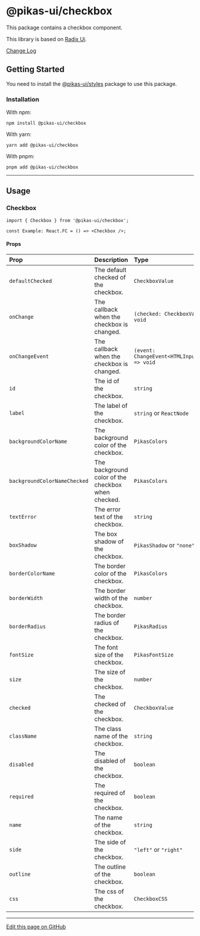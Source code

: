 

<NextSeo title="Checkbox" />

# @pikas-ui/checkbox

This package contains a checkbox component.

This library is based on [Radix Ui](https://www.radix-ui.com/).

<a href="https://github.com/Achaak/pikas/blob/main/packages/ui/checkbox/CHANGELOG.md">
  Change Log
</a>

## Getting Started

You need to install the <a href={stylesLink}>@pikas-ui/styles</a> package to use this package.

### Installation

With npm:

```
npm install @pikas-ui/checkbox
```

With yarn:

```
yarn add @pikas-ui/checkbox
```

With pnpm:

```
pnpm add @pikas-ui/checkbox
```

---

## Usage

### Checkbox

<CheckboxExample />

```tsx
import { Checkbox } from '@pikas-ui/checkbox';

const Example: React.FC = () => <Checkbox />;
```

#### Props

| Prop                         | Description                                        | Type                                             | Default          |
| :--------------------------- | :------------------------------------------------- | :----------------------------------------------- | :--------------- |
| `defaultChecked`             | The default checked of the checkbox.               | `CheckboxValue`                                  | `false`          |
| `onChange`                   | The callback when the checkbox is changed.         | `(checked: CheckboxValue') => void`              | -                |
| `onChangeEvent`              | The callback when the checkbox is changed.         | `(event: ChangeEvent<HTMLInputElement>) => void` | -                |
| `id`                         | The id of the checkbox.                            | `string`                                         | -                |
| `label`                      | The label of the checkbox.                         | `string` or `ReactNode`                          | -                |
| `backgroundColorName`        | The background color of the checkbox.              | `PikasColors`                                    | `"white-fixed"`    |
| `backgroundColorNameChecked` | The background color of the checkbox when checked. | `PikasColors`                                    | `"primary"`      |
| `textError`                  | The error text of the checkbox.                    | `string`                                         | -                |
| `boxShadow`                  | The box shadow of the checkbox.                    | `PikasShadow` or `"none"`                        | `"inner-md"` |
| `borderColorName`            | The border color of the checkbox.                  | `PikasColors`                                    | -                |
| `borderWidth`                | The border width of the checkbox.                  | `number`                                         | `0`              |
| `borderRadius`               | The border radius of the checkbox.                 | `PikasRadius`                                     | `"md"`           |
| `fontSize`                   | The font size of the checkbox.                     | `PikasFontSize`                                  | `"em-base"`    |
| `size`                       | The size of the checkbox.                          | `number`                                         | `24`             |
| `checked`                    | The checked of the checkbox.                       | `CheckboxValue`                                  | -                |
| `className`                  | The class name of the checkbox.                    | `string`                                         | -                |
| `disabled`                   | The disabled of the checkbox.                      | `boolean`                                        | `false`          |
| `required`                   | The required of the checkbox.                      | `boolean`                                        | `false`          |
| `name`                       | The name of the checkbox.                          | `string`                                         | -                |
| `side`                       | The side of the checkbox.                          | `"left"` or `"right"`                            | `"right"`        |
| `outline`                    | The outline of the checkbox.                       | `boolean`                                        | `true`           |
| `css`                        | The css of the checkbox.                           | `CheckboxCSS`                                    | -                |

---

[Edit this page on GitHub](https://github.com/Achaak/pikas/blob/main/apps/docs-ui/pages/components/checkbox.mdx)
